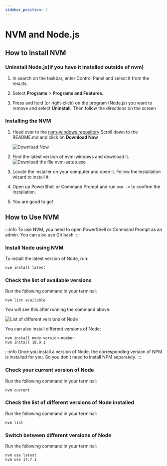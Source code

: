 ```yaml
---
sidebar_position: 2
---
```


# NVM and Node.js

## How to Install NVM

### Uninstall Node.js(if you have it installed outside of nvm)

1. In search on the taskbar, enter Control Panel and select it from the results.

2. Select **Programs** > **Programs and Features.**

3. Press and hold (or right-click) on the program (Node.js) you want to remove and select **Uninstall**. Then follow the directions on the screen


### Installing the NVM 

1. Head over to the [nvm-windows repository](https://github.com/coreybutler/nvm-windows#installation--upgrades)
    Scroll down to the README.md and click on **Download Now**

    ![Download Now](./img/nvm_download.png)

2. Find the latest version of nvm-windows and download it.
![Download the file *nvm-setup.exe*](./img/nvm_setup.png)

3. Locate the installer on your computer and open it. Follow the installation wizard to install it. 

4. Open up PowerShell or Command Prompt and run `nvm -v` to confirm the installation.

5. You are good to go! 


## How to Use NVM 

:::info
To use NVM, you need to open PowerShell or Command Prompt as an admin. You can also use Git bash.
:::

### Install Node using NVM

To install the latest version of Node, run: 
```
nvm install latest
```

### Check the list of available versions

Run the following command in your terminal:
```
nvm list available
```

You will see this after running the command above: 

![List of different versions of Node](./img/node_version_list.png)

You can also install different versions of Node:
```
nvm install node-version-number
nvm install 18.9.1
```

:::info
Once you install a version of Node, the corresponding version of NPM is installed for you. So you don’t need to install NPM separately.
:::

### Check your current version of Node

Run the following command in your terminal:
```
nvm current
```

### Check the list of different versions of Node installed

Run the following command in your terminal:
```
nvm list 
```

### Switch between different versions of Node

Run the following command in your terminal:
```
nvm use latest
nvm use 17.7.1
```
